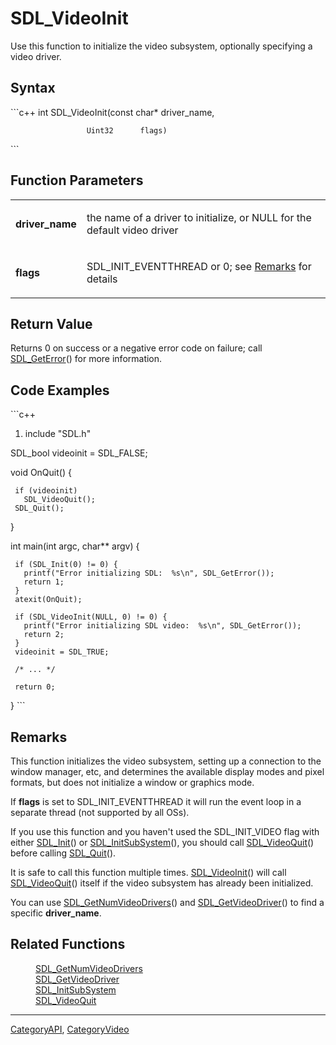 <!-- pragma section-numbers off -->
<!-- pragma disable-camelcase -->

= SDL_VideoInit =
Use this function to initialize the video subsystem, optionally specifying a video driver.


== Syntax ==
```c++
int SDL_VideoInit(const char* driver_name,
                  Uint32      flags)
```

== Function Parameters ==
{|
|'''driver_name'''
|the name of a driver to initialize, or NULL for the default video driver
|-
|'''flags'''
|SDL_INIT_EVENTTHREAD or 0; see [[#Remarks|Remarks]] for details
|}

== Return Value ==
Returns 0 on success or a negative error code on failure; call [[SDL_GetError]]() for more information.

== Code Examples ==
```c++
#include "SDL.h"

SDL_bool videoinit = SDL_FALSE;

void OnQuit() {
  if (videoinit)
    SDL_VideoQuit();
  SDL_Quit();
}

int main(int argc, char** argv) {
  if (SDL_Init(0) != 0) {
    printf("Error initializing SDL:  %s\n", SDL_GetError());
    return 1;
  }
  atexit(OnQuit);
  
  if (SDL_VideoInit(NULL, 0) != 0) {
    printf("Error initializing SDL video:  %s\n", SDL_GetError());
    return 2;
  }
  videoinit = SDL_TRUE;
  
  /* ... */
  
  return 0;
}
```

== Remarks ==
This function initializes the video subsystem, setting up a connection to the window manager, etc, and determines the available display modes and pixel formats, but does not initialize a window or graphics mode.

If '''flags''' is set to SDL_INIT_EVENTTHREAD it will run the event loop in a separate thread (not supported by all OSs).

If you use this function and you haven't used the SDL_INIT_VIDEO flag with either [[SDL_Init]]() or [[SDL_InitSubSystem]](), you should call [[SDL_VideoQuit]]() before calling [[SDL_Quit]]().

It is safe to call this function multiple times. [[SDL_VideoInit]]() will call [[SDL_VideoQuit]]() itself if the video subsystem has already been initialized.

You can use [[SDL_GetNumVideoDrivers]]() and [[SDL_GetVideoDriver]]() to find a specific '''driver_name'''.

== Related Functions ==
:[[SDL_GetNumVideoDrivers]]
:[[SDL_GetVideoDriver]]
:[[SDL_InitSubSystem]]
:[[SDL_VideoQuit]]

----
[[CategoryAPI]], [[CategoryVideo]]
